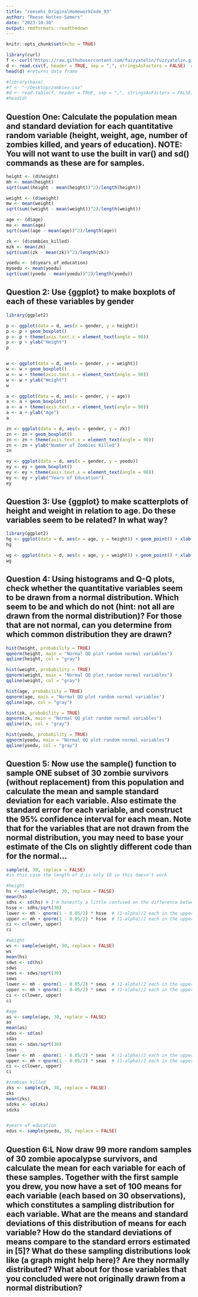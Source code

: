 ```yaml
---
title: "reesehs_OriginalHomeworkCode_03"
author: "Reese Hotten-Somers"
date: "2023-10-10"
output: rmdformats::readthedown
---
```


```r
knitr::opts_chunk$set(echo = TRUE)
```

```r
library(curl)
f <- curl("https://raw.githubusercontent.com/fuzzyatelin/fuzzyatelin.github.io/master/AN588_Fall23/zombies.csv") #imports data
d <- read.csv(f, header = TRUE, sep = ",", stringsAsFactors = FALSE)  #reads data and creates data frame from it
head(d) #returns data frame

#library(base)
#f <- "~/Desktop/zombies.csv"
#d <- read.table(f, header = TRUE, sep = ",", stringsAsFactors = FALSE)
#head(d)


```


## Question One: Calculate the population mean and standard deviation for each quantitative random variable (height, weight, age, number of zombies killed, and years of education). NOTE: You will not want to use the built in var() and sd() commands as these are for samples.

```r

height <- (d$height)
mh <- mean(height)
sqrt(sum((height - mean(height))^2)/length(height))

weight <- (d$weight)
mw <- mean(weight)
sqrt(sum((weight - mean(weight))^2)/length(weight))

age <- (d$age)
ma <- mean(age)
sqrt(sum((age - mean(age))^2)/length(age))

zk <- (d$zombies_killed)
mzk <- mean(zk)
sqrt(sum((zk - mean(zk))^2)/length(zk))

yoedu <- (d$years_of_education)
myoedu <- mean(yoedu)
sqrt(sum((yoedu - mean(yoedu))^2)/length(yoedu))

```

## Question 2: Use {ggplot} to make boxplots of each of these variables by gender

```r
library(ggplot2)

p <- ggplot(data = d, aes(x = gender, y = height))
p <- p + geom_boxplot() 
p <- p + theme(axis.text.x = element_text(angle = 90))
p <- p + ylab("Height")
p


w <- ggplot(data = d, aes(x = gender, y = weight))
w <- w + geom_boxplot() 
w <- w + theme(axis.text.x = element_text(angle = 90))
w <- w + ylab("Weight")
w

a <- ggplot(data = d, aes(x = gender, y = age))
a <- a + geom_boxplot() 
a <- a + theme(axis.text.x = element_text(angle = 90))
a <- a + ylab("Age")
a

zn <- ggplot(data = d, aes(x = gender, y = zk))
zn <- zn + geom_boxplot() 
zn <- zn + theme(axis.text.x = element_text(angle = 90))
zn <- zn + ylab("Number of Zombies Killed")
zn

ey <- ggplot(data = d, aes(x = gender, y = yoedu))
ey <- ey + geom_boxplot() 
ey <- ey + theme(axis.text.x = element_text(angle = 90))
ey <- ey + ylab("Years of Education")
ey

```

## Question 3: Use {ggplot} to make scatterplots of height and weight in relation to age. Do these variables seem to be related? In what way? 

```r
library(ggplot2)
hg <- ggplot(data = d, aes(x = age, y = height)) + geom_point() + xlab("age") + ylab("height") + theme(legend.position = "bottom", legend.title = element_blank())  # then we modify the legend
hg 

wg <- ggplot(data = d, aes(x = age, y = weight)) + geom_point() + xlab("age") + ylab("weight") + theme(legend.position = "bottom", legend.title = element_blank())  # then we modify the legend
wg
```

## Question 4: Using histograms and Q-Q plots, check whether the quantitative variables seem to be drawn from a normal distribution. Which seem to be and which do not (hint: not all are drawn from the normal distribution)? For those that are not normal, can you determine from which common distribution they are drawn?

```r
hist(height, probability = TRUE)
qqnorm(height, main = "Normal QQ plot random normal variables")
qqline(height, col = "gray")

hist(weight, probability = TRUE)
qqnorm(weight, main = "Normal QQ plot random normal variables")
qqline(weight, col = "gray")

hist(age, probability = TRUE)
qqnorm(age, main = "Normal QQ plot random normal variables")
qqline(age, col = "gray")

hist(zk, probability = TRUE)
qqnorm(zk, main = "Normal QQ plot random normal variables")
qqline(zk, col = "gray")

hist(yoedu, probability = TRUE)
qqnorm(yoedu, main = "Normal QQ plot random normal variables")
qqline(yoedu, col = "gray")
```

## Question 5: Now use the sample() function to sample ONE subset of 30 zombie survivors (without replacement) from this population and calculate the mean and sample standard deviation for each variable. Also estimate the standard error for each variable, and construct the 95% confidence interval for each mean. Note that for the variables that are not drawn from the normal distribution, you may need to base your estimate of the CIs on slightly different code than for the normal…

```r
sample(d, 30, replace = FALSE)
#in this case the length of d is only 10 so this doesn't work

#height
hs <- sample(height, 30, replace = FALSE)
mean(hs)
sdhs <- sd(hs) # I'm honestly a little confused on the difference between sample standard deviation and standard error? 
hsse <- sdhs/sqrt(30)
lower <- mh - qnorm(1 - 0.05/2) * hsse  # (1-alpha)/2 each in the upper and lower tails of the distribution
upper <- mh + qnorm(1 - 0.05/2) * hsse  # (1-alpha)/2 each in the upper and lower tails of the distribution
ci <- c(lower, upper)
ci

#weight
ws <- sample(weight, 30, replace = FALSE)
ws
mean(hs)
sdws <- sd(hs)
sdws
sews <- sdws/sqrt(30)
sews
lower <- mh - qnorm(1 - 0.05/2) * sews  # (1-alpha)/2 each in the upper and lower tails of the distribution
upper <- mh + qnorm(1 - 0.05/2) * sews  # (1-alpha)/2 each in the upper and lower tails of the distribution
ci <- c(lower, upper)
ci

#age
as <- sample(age, 30, replace = FALSE)
as
mean(as)
sdas <- sd(as)
sdas
seas <- sdas/sqrt(30)
seas
lower <- mh - qnorm(1 - 0.05/2) * seas  # (1-alpha)/2 each in the upper and lower tails of the distribution
upper <- mh + qnorm(1 - 0.05/2) * seas  # (1-alpha)/2 each in the upper and lower tails of the distribution
ci <- c(lower, upper)
ci

#zombies killed
zks <- sample(zk, 30, replace = FALSE)
zks
mean(zks)
sdzks <- sd(zks)
sdzks


#years of education
edus <- sample(yoedu, 30, replace = FALSE)


```


## Question 6:L Now draw 99 more random samples of 30 zombie apocalypse survivors, and calculate the mean for each variable for each of these samples. Together with the first sample you drew, you now have a set of 100 means for each variable (each based on 30 observations), which constitutes a sampling distribution for each variable. What are the means and standard deviations of this distribution of means for each variable? How do the standard deviations of means compare to the standard errors estimated in [5]? What do these sampling distributions look like (a graph might help here)? Are they normally distributed? What about for those variables that you concluded were not originally drawn from a normal distribution?
